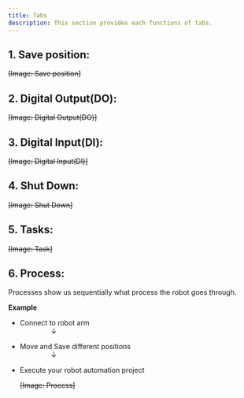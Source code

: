 ```yaml
---
title: Tabs
description: This section provides each functions of tabs.
---
```


## 1. Save position:

~~[Image: Save position]~~

## 2. Digital Output(DO):

~~[Image: Digital Output(DO)]~~

## 3. Digital Input(DI):

~~[Image: Digital Input(DI)]~~

## 4. Shut Down:

~~[Image: Shut Down]~~

## 5. Tasks:

~~[Image: Task]~~

## 6. Process:

Processes show us sequentially what process the robot goes through.

**Example**

- Connect to robot arm  
  &nbsp;&nbsp;&nbsp;&nbsp;&nbsp;&nbsp;&nbsp;&nbsp;&nbsp;&nbsp;&nbsp;&nbsp;&nbsp;&nbsp;&nbsp;&nbsp;↓
- Move and Save different positions  
  &nbsp;&nbsp;&nbsp;&nbsp;&nbsp;&nbsp;&nbsp;&nbsp;&nbsp;&nbsp;&nbsp;&nbsp;&nbsp;&nbsp;&nbsp;&nbsp;↓
- Execute your robot automation project

  ~~[Image: Process]~~

